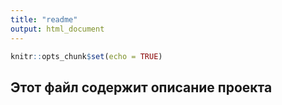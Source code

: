 ```yaml
---
title: "readme"
output: html_document
---
```


```r
knitr::opts_chunk$set(echo = TRUE)
```

## Этот файл содержит описание проекта